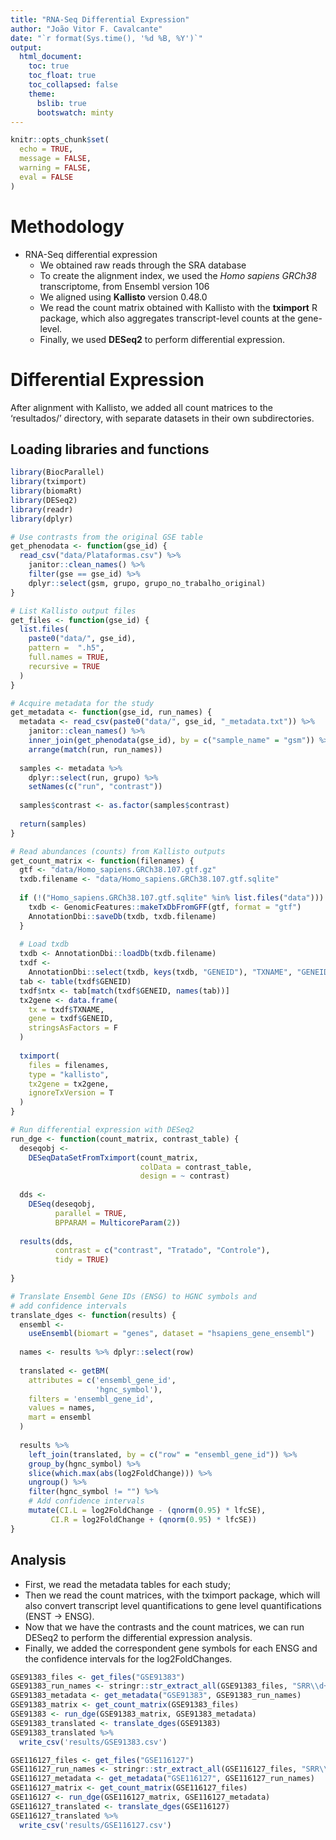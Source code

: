 ```yaml
---
title: "RNA-Seq Differential Expression"
author: "João Vitor F. Cavalcante"
date: "`r format(Sys.time(), '%d %B, %Y')`"
output:
  html_document:
    toc: true
    toc_float: true
    toc_collapsed: false
    theme:
      bslib: true
      bootswatch: minty
---
```


```r
knitr::opts_chunk$set(
  echo = TRUE,
  message = FALSE,
  warning = FALSE,
  eval = FALSE
)
```

# Methodology

* RNA-Seq differential expression
  - We obtained raw reads through the SRA database
  - To create the alignment index, we used the *Homo sapiens GRCh38* transcriptome,
  from Ensembl version 106
  - We aligned using **Kallisto** version 0.48.0
  - We read the count matrix obtained with Kallisto with the **tximport** R package,
  which also aggregates transcript-level counts at the gene-level.
  - Finally, we used **DESeq2** to perform differential expression.

# Differential Expression

After alignment with Kallisto, we added all count matrices to the 'resultados/' directory, with separate datasets in their own subdirectories.

## Loading libraries and functions

```r
library(BiocParallel)
library(tximport)
library(biomaRt)
library(DESeq2)
library(readr)
library(dplyr)

# Use contrasts from the original GSE table
get_phenodata <- function(gse_id) {
  read_csv("data/Plataformas.csv") %>%
    janitor::clean_names() %>%
    filter(gse == gse_id) %>%
    dplyr::select(gsm, grupo, grupo_no_trabalho_original)
}

# List Kallisto output files
get_files <- function(gse_id) {
  list.files(
    paste0("data/", gse_id),
    pattern =  ".h5",
    full.names = TRUE,
    recursive = TRUE
  )
}

# Acquire metadata for the study
get_metadata <- function(gse_id, run_names) {
  metadata <- read_csv(paste0("data/", gse_id, "_metadata.txt")) %>%
    janitor::clean_names() %>%
    inner_join(get_phenodata(gse_id), by = c("sample_name" = "gsm")) %>%
    arrange(match(run, run_names))
  
  samples <- metadata %>%
    dplyr::select(run, grupo) %>%
    setNames(c("run", "contrast"))
  
  samples$contrast <- as.factor(samples$contrast)
  
  return(samples)
}

# Read abundances (counts) from Kallisto outputs
get_count_matrix <- function(filenames) {
  gtf <- "data/Homo_sapiens.GRCh38.107.gtf.gz"
  txdb.filename <- "data/Homo_sapiens.GRCh38.107.gtf.sqlite"
  
  if (!("Homo_sapiens.GRCh38.107.gtf.sqlite" %in% list.files("data"))) {
    txdb <- GenomicFeatures::makeTxDbFromGFF(gtf, format = "gtf")
    AnnotationDbi::saveDb(txdb, txdb.filename)
  }
  
  # Load txdb
  txdb <- AnnotationDbi::loadDb(txdb.filename)
  txdf <-
    AnnotationDbi::select(txdb, keys(txdb, "GENEID"), "TXNAME", "GENEID")
  tab <- table(txdf$GENEID)
  txdf$ntx <- tab[match(txdf$GENEID, names(tab))]
  tx2gene <- data.frame(
    tx = txdf$TXNAME,
    gene = txdf$GENEID,
    stringsAsFactors = F
  )
  
  tximport(
    files = filenames,
    type = "kallisto",
    tx2gene = tx2gene,
    ignoreTxVersion = T
  )
}

# Run differential expression with DESeq2
run_dge <- function(count_matrix, contrast_table) {
  deseqobj <-
    DESeqDataSetFromTximport(count_matrix,
                             colData = contrast_table,
                             design = ~ contrast)
  
  dds <-
    DESeq(deseqobj,
          parallel = TRUE,
          BPPARAM = MulticoreParam(2))
  
  results(dds,
          contrast = c("contrast", "Tratado", "Controle"),
          tidy = TRUE)
  
}

# Translate Ensembl Gene IDs (ENSG) to HGNC symbols and
# add confidence intervals
translate_dges <- function(results) {
  ensembl <-
    useEnsembl(biomart = "genes", dataset = "hsapiens_gene_ensembl")
  
  names <- results %>% dplyr::select(row)
  
  translated <- getBM(
    attributes = c('ensembl_gene_id',
                   'hgnc_symbol'),
    filters = 'ensembl_gene_id',
    values = names,
    mart = ensembl
  )
  
  results %>%
    left_join(translated, by = c("row" = "ensembl_gene_id")) %>%
    group_by(hgnc_symbol) %>%
    slice(which.max(abs(log2FoldChange))) %>%
    ungroup() %>% 
    filter(hgnc_symbol != "") %>% 
    # Add confidence intervals
    mutate(CI.L = log2FoldChange - (qnorm(0.95) * lfcSE),
         CI.R = log2FoldChange + (qnorm(0.95) * lfcSE))
} 

```

## Analysis

- First, we read the metadata tables for each study;
- Then we read the count matrices, with the tximport package, which will
also convert transcript level quantifications to gene level quantifications (ENST -> ENSG).
- Now that we have the contrasts and the count matrices, we can run DESeq2 to perform
the differential expression analysis.
- Finally, we added the correspondent gene symbols for each ENSG and the confidence intervals for the log2FoldChanges.

```r

GSE91383_files <- get_files("GSE91383")
GSE91383_run_names <- stringr::str_extract_all(GSE91383_files, "SRR\\d+", simplify = TRUE)
GSE91383_metadata <- get_metadata("GSE91383", GSE91383_run_names)
GSE91383_matrix <- get_count_matrix(GSE91383_files)
GSE91383 <- run_dge(GSE91383_matrix, GSE91383_metadata)
GSE91383_translated <- translate_dges(GSE91383)
GSE91383_translated %>% 
  write_csv('results/GSE91383.csv')

GSE116127_files <- get_files("GSE116127")
GSE116127_run_names <- stringr::str_extract_all(GSE116127_files, "SRR\\d+", simplify = TRUE)
GSE116127_metadata <- get_metadata("GSE116127", GSE116127_run_names)
GSE116127_matrix <- get_count_matrix(GSE116127_files)
GSE116127 <- run_dge(GSE116127_matrix, GSE116127_metadata)
GSE116127_translated <- translate_dges(GSE116127)
GSE116127_translated %>% 
  write_csv('results/GSE116127.csv')

```
